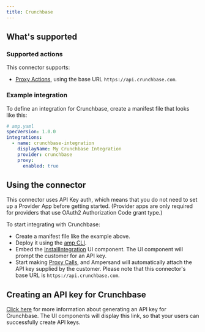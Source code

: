 ```yaml
---
title: Crunchbase
---
```

## What's supported

### Supported actions

This connector supports:
- [Proxy Actions](/define-integrations/proxy-actions), using the base URL `https://api.crunchbase.com`.

### Example integration

To define an integration for Crunchbase, create a manifest file that looks like this:

```YAML
# amp.yaml
specVersion: 1.0.0
integrations:
  - name: crunchbase-integration
    displayName: My Crunchbase Integration
    provider: crunchbase
    proxy:
      enabled: true
```

## Using the connector

This connector uses API Key auth, which means that you do not need to set up a Provider App before getting started. (Provider apps are only required for providers that use OAuth2 Authorization Code grant type.)

To start integrating with Crunchbase:
- Create a manifest file like the example above.
- Deploy it using the [amp CLI](/cli/overview).
- Embed the [InstallIntegration](/embeddable-ui-components#install-integration) UI component. The UI component will prompt the customer for an API key.
- Start making [Proxy Calls](/define-integrations/proxy-actions), and Ampersand will automatically attach the API key supplied by the customer. Please note that this connector's base URL is `https://api.crunchbase.com`.

## Creating an API key for Crunchbase

[Click here](https://data.crunchbase.com/docs/getting-started) for more information about generating an API key for Crunchbase. The UI components will display this link, so that your users can successfully create API keys.
